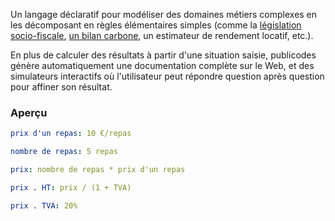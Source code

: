 Un langage déclaratif pour modéliser des domaines métiers complexes en les décomposant en règles élémentaires simples (comme la [législation socio-fiscale](https://github.com/betagouv/mon-entreprise/tree/master/publicodes),
[un bilan carbone](https://github.com/laem/futureco-data/blob/master/co2.yaml),
un estimateur de rendement locatif, etc.).

En plus de calculer des résultats à partir d'une situation saisie, publicodes génère automatiquement une documentation complète sur le Web, et des simulateurs interactifs où l'utilisateur peut répondre question après question pour affiner son résultat.

### Aperçu

```yaml
prix d'un repas: 10 €/repas

nombre de repas: 5 repas

prix: nombre de repas * prix d'un repas

prix . HT: prix / (1 + TVA)

prix . TVA: 20%
```
